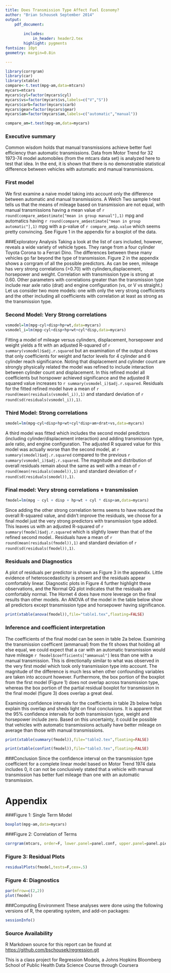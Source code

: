 ```yaml
---
title: Does Transmission Type Affect Fuel Economy?
author: "Brian Schousek September 2014"
output:
    pdf_document:
        
        includes:
            in_header: header2.tex
        highlight: pygments
fontsize: 10pt
geometry: margin=0.8in

---
```

```r
library(corrgram)
library(car)
library(xtable)
compare<-t.test(mpg~am,data=mtcars)
mycars=mtcars
mycars$cyl=factor(mycars$cyl)
mycars$vs=factor(mycars$vs,labels=c("V","S"))
mycars$carb=factor(mycars$carb)
mycars$gear=factor(mycars$gear)
mycars$am=factor(mycars$am,labels=c("automatic","manual"))

compare_am=t.test(mpg~am,data=mycars)

```

### Executive summary
Common wisdom holds that manual transmissions achieve better fuel efficiency than automatic transmissions. Data from Motor Trend for 32 1973-74 model automobiles (from the mtcars data set) is analyzed here to test that idea. In the end, it is shown that there is no demonstrable statistical difference between vehicles with automatic and manual transmissions.

### First model
We first examine a naive model taking into account only the difference between automatic and manual transmissions. A Welch Two sample t-test tells us that the means of mileage based on transmission are not equal, with manual transmissions having a mean value of `r round(compare_am$estimate["mean in group manual"],1)` mpg and automatics having `r round(compare_am$estimate["mean in group automatic"],1)` mpg with a p-value of `r compare_am$p.value` which seems pretty convincing. See Figure 1 in the appendix for a boxplot of the data.


###Exploratory Analysis
Taking a look at the list of cars included, however, reveals a wide variety of vehicle types. They range from a four cylinder Toyota Corona to a Ferrari Dino. The differences between these many vehicles go far beyond the type of transmission. Figure 2 in the appendix shows a corrgram of all the possible predictors. As can be seen, mileage has very strong correlations (>0.70) with cylinders,displacement, horsepower and weight. Correlation with transmission type is strong at 0.60. Other parameters with correlations greater than the transmission type include rear axle ratio (drat) and engine configuration (vs, or V vs straight.) Let us consider two more models: one with only the very strong coefficients and the other including all coefficients with correlation at least as strong as the transmission type.

### Second Model: Very Strong correlations
``` r
vsmodel=lm(mpg~cyl+disp+hp+wt,data=mycars)
vsmodel_i=lm(mpg~cyl+disp+hp+wt+cyl*disp,data=mycars)
```
Fitting a model of mileage versus cylinders, displacement, horsepower and weight yields a fit with an adjusted R-squared of `r summary(vsmodel)$adj.r.squared` but an examination of the output shows that only coefficients for weight and factor levels for 4 cylinder and 6 cylinder reach significance. Noting that displacement and cylinder count are strongly physically related the model was refined to include interaction between cylinder count and displacement. In this refined model all coefficients but horspower achieved significance and the adjusted R squared value increases to `r summary(vsmodel_i)$adj.r.squared`. Residuals for the fitted refined model have a mean of `r round(mean(residuals(vsmodel_i)),1)` and standard deviation of `r round(sd(residuals(vsmodel_i)),1)`.



### Third Model: Strong correlations
``` r
smodel=lm(mpg~cyl+disp+hp+wt+cyl*disp+am+drat+vs,data=mycars)

```
A third model was fitted which includes the second model predictors (including cylinder/displacement interaction) and adding transmission type, axle ratio, and engine configuration. The adjusted R squared value for this model was actually worse than the second model, at `r summary(smodel)$adj.r.squared` compared to the previous `r summary(vsmodel_i)$adj.r.squared`. The magnitude and distribution of overall residuals remain about the same as well with a mean of `r round(mean(residuals(smodel)),1)` and standard deviation of `r round(sd(residuals(smodel)),1)`.

### Final model: Very strong correlations + transmission 
```r
fmodel=lm(mpg ~ cyl + disp + hp+wt + cyl * disp+am,data=mycars)
```
Since adding the other strong correlation terms seems to have reduced the overall R-squared value, and didn't improve the residuals, we choose for a final model just the very strong predictors with transmission type added. This leaves us with an adjusted R-squared of `r summary(fmodel)$adj.r.squared` which is slightly lower than that of the refined second model.. Residuals have a mean of `r round(mean(residuals(fmodel)),1)` and standard deviation of `r round(sd(residuals(fmodel)),1)`.
<!-- Removed for length
``` r
print(xtable(summary(fmodel)),file="table0.tex",floating=FALSE)
```

\begin{table}[ht]
\centering
\scalebox{.75}{\input{./table0}}
\caption{Summary of Final Fit}
\end{table}
-->

### Residuals and Diagnostics
A plot of residuals per predictor is shown as Figure 3 in the appendix. Little evidence of heteroscedasticity is present and the residuals appear comfortably linear. Diagnostic plots in Figure 4 further highlight these observations, and the Normal QQ plot indicates that the residuals are comfortably normal. The Hornet 4 does have more leverage on the final results than other models. An ANOVA of the model in the table below show all predictors except transmission type and horsepower having significance.
``` r
print(xtable(anova(fmodel)),file="table1.tex",floating=FALSE)
```

\begin{table}[ht]
\centering
\scalebox{.85}{\input{./table1}}
\caption{ANOVA of Final Model}
\end{table}

### Inference and coefficient interpretation
The coefficients of the final model can be seen in table 2a below. Examining the transmission coefficent (ammanual) from the fit shows that holding all else equal, we could expect that a car with an automatic transmission would have mileage `r fmodel$coefficients["ammanual"]` less than one with a manual transmission. This is directionally similar to what was observed in the very first model which took only transmission type into account. The magnitude of the difference is much less when other confounding variables are taken into account however. Furthermore, the box portion of the boxplot from the first model (Figure 1) does not overlap across transmission type, whereas the box portion of the partial residual boxplot for transmission in the final model (figure 3) does overlap a great deal. 

Examining confidence intervals for the coefficients in table 2b below helps explain this overlap and sheds light on final conclusions. It is apparent that the 95% confidence intervals for both transmission type, weight and horsepower include zero. Based on this uncertainty, it could be possible that vehicles with automatic transmissions actually have better mileage on average than those with manual transmissions.
``` r
print(xtable(summary(fmodel)),file="table2.tex",floating=FALSE)
```

``` r
print(xtable(confint(fmodel)),file="table3.tex",floating=FALSE)
```

\begin{table}[ht]
\centering
\subfloat[Table of Coefficents]{\label{tab:tab1a}\scalebox{.75}{\input{./table2}}}\quad
\subfloat[Table of Confidence Intervals]{\label{tab:tab1b}\scalebox{.75}{\input{./table3}}}
\caption{Final Model}
\end{table}

###Conclusion
Since the confidence interval on the transmission type coefficient for a complete linear model based on Motor Trend 1974 data includes 0, it can not be conclusively stated that a vehicle with manual transmission has better fuel mileage than one with an automatic transmission.
\pagebreak


# Appendix

###Figure 1: Single Term Model
```r
boxplot(mpg~am,data=mycars)

```

###Figure 2: Correlation of Terms
``` r
corrgram(mtcars, order=F, lower.panel=panel.conf, upper.panel=panel.pie, text.panel=panel.txt)
```
<!-- removed to reduce document length
``` r
summary(vsmodel)
```
``` r
 summary(vsmodel_i)
 ```
``` r
summary(smodel)
```
-->

### Figure 3: Residual Plots
``` r
residualPlots(fmodel,tests=F,cex=.5)
```

### Figure 4: Diagnostics
``` r
par(mfrow=c(2,2))
plot(fmodel)
```


###Computing Environment
These analyses were done using the following versions of R, the operating system, and add-on packages:
\tiny
```r
sessionInfo()
```

\normalsize

### Source Availability
R Markdown source for this report can be found at [https://github.com/bschousek/regression.git](https://github.com/bschousek/regression.git)


This is a class project for Regression Models, a Johns Hopkins Bloomberg School of Public Health Data Science Course through Coursera


